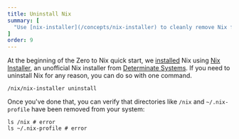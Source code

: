 ```yaml
---
title: Uninstall Nix
summary: [
  "Use [nix-installer](/concepts/nix-installer) to cleanly remove Nix from your system"
]
order: 9
---
```


At the beginning of the Zero to Nix quick start, we [installed] Nix using [Nix Installer][nix-installer], an unofficial Nix installer from [Determinate Systems][ds].
If you need to uninstall Nix for any reason, you can do so with one command.

```shell
/nix/nix-installer uninstall
```

Once you've done that, you can verify that directories like `/nix` and `~/.nix-profile` have been removed from your system:

```shell
ls /nix # error
ls ~/.nix-profile # error
```

[ds]: https://determinate.systems
[installed]: /start/install
[nix-installer]: /concepts/nix-installer
